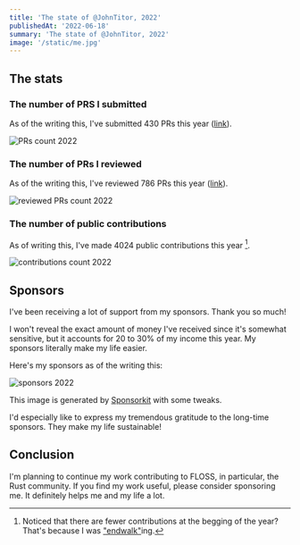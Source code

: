 ```yaml
---
title: 'The state of @JohnTitor, 2022'
publishedAt: '2022-06-18'
summary: 'The state of @JohnTitor, 2022'
image: '/static/me.jpg'
---
```


## The stats

### The number of PRS I submitted

As of the writing this, I've submitted 430 PRs this year ([link](https://github.com/pulls?q=is%3Apr+author%3AJohnTitor+is%3Apublic+created%3A2022-01-01..2022-12-31)).

![PRs count 2022](/static/images/prs2022.png)

### The number of PRs I reviewed

As of the writing this, I've reviewed 786 PRs this year ([link](https://github.com/pulls?q=is%3Apr+reviewed-by%3AJohnTitor+is%3Apublic+created%3A2022-01-01..2022-12-31+-label%3Adependencies)).

![reviewed PRs count 2022](/static/images/reviews2022.png)

### The number of public contributions

As of writing this, I've made 4024 public contributions this year [^1].

![contributions count 2022](/static/images/contributions2022.png)

## Sponsors

I've been receiving a lot of support from my sponsors. Thank you so much!

I won't reveal the exact amount of money I've received since it's somewhat sensitive,
but it accounts for 20 to 30% of my income this year.
My sponsors literally make my life easier.

Here's my sponsors as of the writing this:

![sponsors 2022](/static/images/sponsors2022.svg)

This image is generated by [Sponsorkit](https://github.com/antfu/sponsorkit) with some tweaks.

I'd especially like to express my tremendous gratitude to the long-time sponsors.
They make my life sustainable!

## Conclusion

I'm planning to continue my work contributing to FLOSS, in particular, the Rust community.
If you find my work useful, please consider sponsoring me. It definitely helps me and my life a lot.

[^1]: Noticed that there are fewer contributions at the begging of the year? That's because I was ["endwalk"](https://na.finalfantasyxiv.com/endwalker/)ing.
